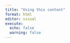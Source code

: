 ```yaml
---
title: "Using this content"
format: html
editor: visual
execute:
  echo: false
  warning: false
---
```



